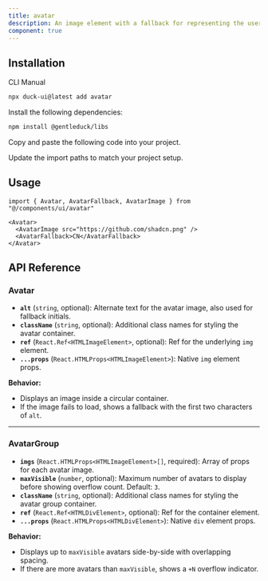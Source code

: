 ```yaml
---
title: avatar
description: An image element with a fallback for representing the user.
component: true
---
```


<ComponentPreview
  name="avatar-1"
  title="Avatar"
  description="An avatar with a fallback."
/>

## Installation

<Tabs defaultValue="cli">

<TabsList>
  <TabsTrigger value="cli">CLI</TabsTrigger>
  <TabsTrigger value="manual">Manual</TabsTrigger>
</TabsList>
<TabsContent value="cli">

```bash
npx duck-ui@latest add avatar
```

</TabsContent>

<TabsContent value="manual">

<Steps>

<Step>Install the following dependencies:</Step>

```bash
npm install @gentleduck/libs
```

<Step>Copy and paste the following code into your project.</Step>

<ComponentSource name="avatar"  />

<Step>Update the import paths to match your project setup.</Step>

</Steps>

</TabsContent>

</Tabs>

## Usage

```tsx showLineNumbers
import { Avatar, AvatarFallback, AvatarImage } from "@/components/ui/avatar"
```

```tsx showLineNumbers
<Avatar>
  <AvatarImage src="https://github.com/shadcn.png" />
  <AvatarFallback>CN</AvatarFallback>
</Avatar>
```

## API Reference

### **Avatar**

* **`alt`** (`string`, optional): Alternate text for the avatar image, also used for fallback initials.
* **`className`** (`string`, optional): Additional class names for styling the avatar container.
* **`ref`** (`React.Ref<HTMLImageElement>`, optional): Ref for the underlying `img` element.
* **`...props`** (`React.HTMLProps<HTMLImageElement>`): Native `img` element props.

**Behavior:**

* Displays an image inside a circular container.
* If the image fails to load, shows a fallback with the first two characters of `alt`.

---

### **AvatarGroup**

* **`imgs`** (`React.HTMLProps<HTMLImageElement>[]`, required): Array of props for each avatar image.
* **`maxVisible`** (`number`, optional): Maximum number of avatars to display before showing overflow count. Default: `3`.
* **`className`** (`string`, optional): Additional class names for styling the avatar group container.
* **`ref`** (`React.Ref<HTMLDivElement>`, optional): Ref for the container element.
* **`...props`** (`React.HTMLProps<HTMLDivElement>`): Native `div` element props.

**Behavior:**

* Displays up to `maxVisible` avatars side-by-side with overlapping spacing.
* If there are more avatars than `maxVisible`, shows a `+N` overflow indicator.

